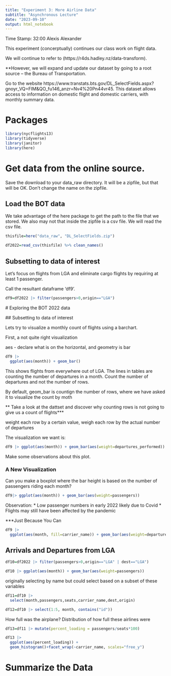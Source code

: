 ```yaml
---
title: "Experiment 3: More Airline Data"
subtitle: "Asynchronous Lecture"
date: "2023-09-10"
output: html_notebook
---
```

Time Stamp: 32:00
Alexis Alexander

This experiment (concerptually) continues our class work on flight data. 

We will continue to refer to (https://r4ds.hadley.nz/data-transform).

**However, we will expand and update our dataset by going to a root source -- the Bureau of Transportation.

Go to the website https://www.transtats.bts.gov/DL_SelectFields.aspx?gnoyr_VQ=FIM&QO_fu146_anzr=Nv4%20Pn44vr45. This dataset allows access to information on domestic flight and domestic carriers, with monthly summary data. 

# Packages


```r
library(nycflights13)
library(tidyverse)
library(janitor)
library(here)
```

# Get data from the online source.

Save the download to your data_raw directory. It will be a zipfile, but that will be OK.
Don't change the name on the zipfile.

## Load the BOT data 

We take advantage of the here package to get the path to the file that we stored. We also may not that inside the zipfile is a csv file. We will read the csv file.

```r
thisfile=here("data_raw", "DL_SelectFields.zip")

df2022=read_csv(thisfile) %>% clean_names()
```
## Subsetting to data of interest 

Let's focus on flights from LGA and eliminate cargo flights by requiring at least 1 passenger. 

Call the resultant dataframe 'df9'.

```r
df9=df2022 |> filter(passengers>0,origin=="LGA")
```

 # Exploring the BOT 2022 data
 
 ## Subsetting to data of interest 
 
 Lets try to visualize a monthly count of flights using a barchart.
 
 First, a not quite right visualization 
 
 aes - declare what is on the horizontal, and geometry is bar 
 
```r
df9 |>
  ggplot(aes(month)) + geom_bar()
```
 This shows flights from everywhere out of LGA. The lines in tables are counting the number of departures in a month. Count the number of departures and not the number of rows. 
 
 By default, geom_bar is countign the number of rows, where we have asked it to visualize the count by moth 
 
 ** Take a look at the dattset and discover why counting rows is not going to give us a count of flights***
 
 weight each row by a certain value, weigh each  row by the actual number of departures 
  
The visualization we want is: 

```r
df9 |> ggplot(aes(month)) + geom_bar(aes(weight=departures_performed))
```
Make some observations about this plot. 

### A New Visualization 

Can you make a boxplot where the bar height is based on the number of passengers riding each month?

```r
df9|> ggplot(aes(month)) + geom_bar(aes(weight=passengers))
```

Observation:
* Low passenger numbers in early 2022 likely due to Covid
* Flights may still have been affected by the pandemic 


***Just Because You Can 

```r
df9 |>
  ggplot(aes(month, fill=carrier_name)) + geom_bar(aes(weight=departures_performed))
```

## Arrivals and Departures from LGA

```r
df10=df2022 |> filter(passengers>0,origin=="LGA" | dest=="LGA")

df10 |> ggplot(aes(month)) + geom_bar(aes(weight=passengers))
```

originally selecting by name but could select based on a subset of these variables
```r
df11=df10 |>
  select(month,passengers,seats,carrier_name,dest,origin)
```

```r
df12=df10 |> select(1:5, month, contains("id"))
```

How full was the airplane?
Distribution of how full these airlines were
```r
df13=df11 |> mutate(percent_loading = passengers/seats*100)

df13 |> 
  ggplot(aes(percent_loading)) +
  geom_histogram()+facet_wrap(~carrier_name, scales="free_y")
```

# Summarize the Data 


